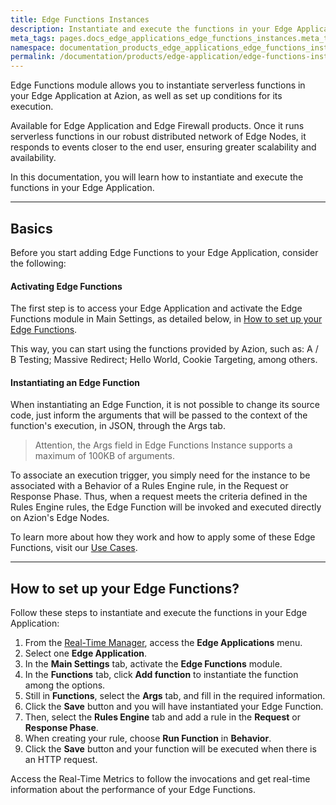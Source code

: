 ```yaml
---
title: Edge Functions Instances
description: Instantiate and execute the functions in your Edge Application.
meta_tags: pages.docs_edge_applications_edge_functions_instances.meta_tags
namespace: documentation_products_edge_applications_edge_functions_instances
permalink: /documentation/products/edge-application/edge-functions-instances/
---
```


Edge Functions module allows you to instantiate serverless functions in your Edge Application at Azion, as well as set up conditions for its execution.

Available for Edge Application and Edge Firewall products. Once it runs serverless functions in our robust distributed network of Edge Nodes, it responds to events closer to the end user, ensuring greater scalability and availability.

In this documentation, you will learn how to instantiate and execute the functions in your Edge Application.

***

## Basics

Before you start adding Edge Functions to your Edge Application, consider the following:

#### Activating Edge Functions

The first step is to access your Edge Application and activate the Edge Functions module in Main Settings, as detailed below, in [How to set up your Edge Functions](#how-to-set-up-your-edge-functions).

This way, you can start using the functions provided by Azion, such as: A / B Testing; Massive Redirect; Hello World, Cookie Targeting, among others.

#### Instantiating an Edge Function

When instantiating an Edge Function, it is not possible to change its source code, just inform the arguments that will be passed to the context of the function's execution, in JSON, through the Args tab.

> Attention, the Args field in Edge Functions Instance supports a maximum of 100KB of arguments.

To associate an execution trigger, you simply need for the instance to be associated with a Behavior of a Rules Engine rule, in the Request or Response Phase. Thus, when a request meets the criteria defined in the Rules Engine rules, the Edge Function will be invoked and executed directly on Azion's Edge Nodes.

To learn more about how they work and how to apply some of these Edge Functions, visit our [Use Cases](/en/documentation/use-cases/).

***

## How to set up your Edge Functions?

Follow these steps to instantiate and execute the functions in your Edge Application:

1. From the [Real-Time Manager](#https://manager.azion.com/), access the **Edge Applications** menu.
2. Select one **Edge Application**.
3. In the **Main Settings** tab, activate the **Edge Functions** module.
4. In the **Functions** tab, click **Add function** to instantiate the function among the options.
5. Still in **Functions**, select the **Args** tab, and fill in the required information.
6. Click the **Save** button and you will have instantiated your Edge Function.
7. Then, select the **Rules Engine** tab and add a rule in the **Request** or **Response Phase**.
8. When creating your rule, choose **Run Function** in **Behavior**.
9. Click the **Save** button and your function will be executed when there is an HTTP request.

Access the Real-Time Metrics to follow the invocations and get real-time information about the performance of your Edge Functions.
